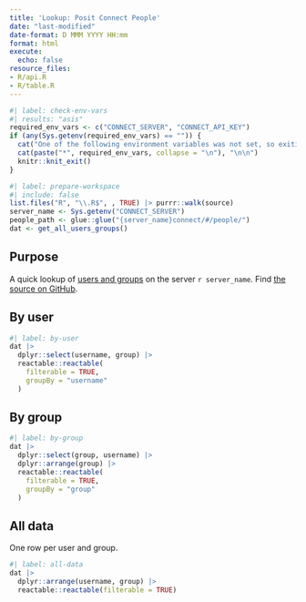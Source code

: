 ---
title: 'Lookup: Posit Connect People'
date: "last-modified"
date-format: D MMM YYYY HH:mm
format: html
execute:
  echo: false
resource_files:
- R/api.R
- R/table.R
---

```{r}
#| label: check-env-vars
#| results: "asis"
required_env_vars <- c("CONNECT_SERVER", "CONNECT_API_KEY")
if (any(Sys.getenv(required_env_vars) == "")) {
  cat("One of the following environment variables was not set, so exiting \n\n")
  cat(paste("*", required_env_vars, collapse = "\n"), "\n\n")
  knitr::knit_exit() 
}
```

```{r}
#| label: prepare-workspace
#| include: false
list.files("R", "\\.R$", , TRUE) |> purrr::walk(source)
server_name <- Sys.getenv("CONNECT_SERVER")
people_path <- glue::glue("{server_name}connect/#/people/")
dat <- get_all_users_groups()
```

## Purpose

A quick lookup of [users and groups](`r people_path`) on the server `r server_name`. Find [the source on GitHub](https://github.com/The-Strategy-Unit/posit-connect-people/).

## By user

```{r}
#| label: by-user
dat |>
  dplyr::select(username, group) |> 
  reactable::reactable(
    filterable = TRUE,
    groupBy = "username"
  )
```

## By group

```{r}
#| label: by-group
dat |>
  dplyr::select(group, username) |>
  dplyr::arrange(group) |> 
  reactable::reactable(
    filterable = TRUE,
    groupBy = "group"
  )
```

## All data

One row per user and group.

```{r}
#| label: all-data
dat |>
  dplyr::arrange(username, group) |> 
  reactable::reactable(filterable = TRUE)
```
